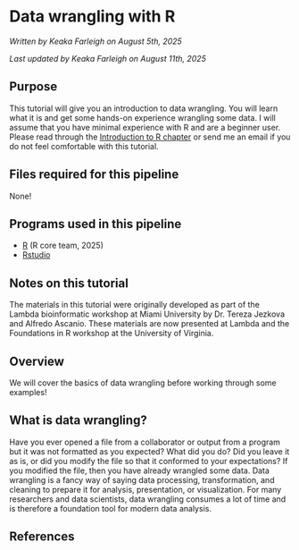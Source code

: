 # Data wrangling with R

*Written by Keaka Farleigh on August 5th, 2025*

*Last updated by Keaka Farleigh on August 11th, 2025*

## Purpose

This tutorial will give you an introduction to data wrangling. You will learn what it is and get some hands-on experience wrangling some data. I will assume that you have minimal experience with R and are a beginner user. Please read through the [Introduction to R chapter](https://kfarleigh.github.io/ResearchersGuideToPopulationGenomics/introduction-to-r.html) or send me an email if you do not feel comfortable with this tutorial. 

## Files required for this pipeline

None!

## Programs used in this pipeline

 - [R](https://www.r-project.org/) (R core team, 2025)
 - [Rstudio](https://posit.co/download/rstudio-desktop/)


## Notes on this tutorial

The materials in this tutorial were originally developed as part of the Lambda bioinformatic workshop at Miami University by Dr. Tereza Jezkova and Alfredo Ascanio. These materials are now presented at Lambda and the Foundations in R workshop at the University of Virginia.

## Overview

We will cover the basics of data wrangling before working through some examples!

## What is data wrangling?

Have you ever opened a file from a collaborator or output from a program but it was not formatted as you expected? What did you do? Did you leave it as is, or did you modify the file so that it conformed to your expectations? If you modified the file, then you have already wrangled some data. Data wrangling is a fancy way of saying data processing, transformation, and cleaning to prepare it for analysis, presentation, or visualization. For many researchers and data scientists, data wrangling consumes a lot of time and is therefore a foundation tool for modern data analysis. 


## References
